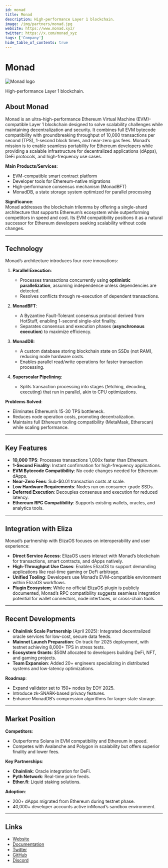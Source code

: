 ---
id: monad
title: Monad
description: High-performance Layer 1 blockchain.
image: /img/partners/monad.jpg
website: https://www.monad.xyz/
twitter: https://x.com/monad_xyz
tags: ['Company']
hide_table_of_contents: true
---

# Monad

<div className="partner-logo">
  <img src="/img/partners/monad.jpg" alt="Monad logo" />
</div>

High-performance Layer 1 blockchain.

## About Monad

Monad is an ultra-high-performance Ethereum Virtual Machine (EVM)-compatible Layer 1 blockchain designed to solve scalability challenges while maintaining decentralization and security. It combines full EVM bytecode compatibility with groundbreaking throughput of 10,000 transactions per second (TPS), 1-second block times, and near-zero gas fees. Monad’s mission is to enable seamless portability for Ethereum developers while providing a scalable infrastructure for decentralized applications (dApps), DeFi protocols, and high-frequency use cases.

**Main Products/Services**:

- EVM-compatible smart contract platform
- Developer tools for Ethereum-native migrations
- High-performance consensus mechanism (MonadBFT)
- MonadDB, a state storage system optimized for parallel processing

**Significance**:  
Monad addresses the blockchain trilemma by offering a single-shard architecture that supports Ethereum’s ecosystem while outperforming competitors in speed and cost. Its EVM compatibility positions it as a natural successor for Ethereum developers seeking scalability without code changes.

---

## Technology

Monad’s architecture introduces four core innovations:

1. **Parallel Execution**:

   - Processes transactions concurrently using **optimistic parallelization**, assuming independence unless dependencies are detected.
   - Resolves conflicts through re-execution of dependent transactions.

2. **MonadBFT**:

   - A Byzantine Fault-Tolerant consensus protocol derived from HotStuff, enabling 1-second single-slot finality.
   - Separates consensus and execution phases (**asynchronous execution**) to maximize efficiency.

3. **MonadDB**:

   - A custom database storing blockchain state on SSDs (not RAM), reducing node hardware costs.
   - Enables parallel read/write operations for faster transaction processing.

4. **Superscalar Pipelining**:
   - Splits transaction processing into stages (fetching, decoding, executing) that run in parallel, akin to CPU optimizations.

**Problems Solved**:

- Eliminates Ethereum’s 15-30 TPS bottleneck.
- Reduces node operation costs, promoting decentralization.
- Maintains full Ethereum tooling compatibility (MetaMask, Etherscan) while scaling performance.

---

## Key Features

- **10,000 TPS**: Processes transactions 1,000x faster than Ethereum.
- **1-Second Finality**: Instant confirmation for high-frequency applications.
- **EVM Bytecode Compatibility**: No code changes needed for Ethereum dApps.
- **Near-Zero Fees**: Sub-$0.01 transaction costs at scale.
- **Low Hardware Requirements**: Nodes run on consumer-grade SSDs.
- **Deferred Execution**: Decouples consensus and execution for reduced latency.
- **Ethereum RPC Compatibility**: Supports existing wallets, oracles, and analytics tools.

---

## Integration with Eliza

Monad’s partnership with ElizaOS focuses on interoperability and user experience:

- **Direct Service Access**: ElizaOS users interact with Monad’s blockchain for transactions, smart contracts, and dApps natively.
- **High-Throughput Use Cases**: Enables ElizaOS to support demanding applications like real-time gaming or DeFi arbitrage.
- **Unified Tooling**: Developers use Monad’s EVM-compatible environment within ElizaOS workflows.
- **Plugin Ecosystem**: While no official ElizaOS plugin is publicly documented, Monad’s RPC compatibility suggests seamless integration potential for wallet connectors, node interfaces, or cross-chain tools.

---

## Recent Developments

- **Chainlink Scale Partnership** (April 2025): Integrated decentralized oracle services for low-cost, secure data feeds.
- **Mainnet Launch Preparation**: On track for 2025 deployment, with testnet achieving 8,000+ TPS in stress tests.
- **Ecosystem Grants**: $50M allocated to developers building DeFi, NFT, and gaming projects.
- **Team Expansion**: Added 20+ engineers specializing in distributed systems and low-latency optimizations.

**Roadmap**:

- Expand validator set to 150+ nodes by EOY 2025.
- Introduce zk-SNARK-based privacy features.
- Enhance MonadDB’s compression algorithms for larger state storage.

---

## Market Position

**Competitors**:

- Outperforms Solana in EVM compatibility and Ethereum in speed.
- Competes with Avalanche and Polygon in scalability but offers superior finality and lower fees.

**Key Partnerships**:

- **Chainlink**: Oracle integration for DeFi.
- **Pyth Network**: Real-time price feeds.
- **Ether.fi**: Liquid staking solutions.

**Adoption**:

- 200+ dApps migrated from Ethereum during testnet phase.
- 40,000+ developer accounts active inMonad’s sandbox environment.

---

## Links

- [Website](https://www.monad.xyz/)
- [Documentation](https://docs.monad.xyz/)
- [Twitter](https://x.com/monad_xyz)
- [GitHub](https://github.com/monad-xyz)
- [Discord](https://discord.gg/monad)
